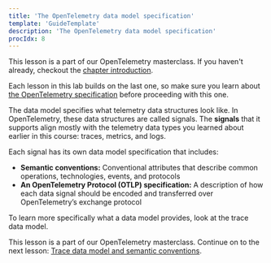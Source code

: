 ```yaml
---
title: 'The OpenTelemetry data model specification'
template: 'GuideTemplate'
description: 'The OpenTelemetry data model specification'
procIdx: 8
---
```


<Callout variant="course">

This lesson is a part of our OpenTelemetry masterclass. If you haven't already, checkout the [chapter introduction](/opentelemetry-masterclass/fundamentals).

Each lesson in this lab builds on the last one, so make sure you learn about [the OpenTelemetry specification](/opentelemetry-masterclass/fundamentals/opentelemetry-specification) before proceeding with this one.

</Callout>

The data model specifies what telemetry data structures look like. In OpenTelemetry, these data structures are called signals. The **signals** that it supports align mostly with the telemetry data types you learned about earlier in this course: traces, metrics, and logs.

Each signal has its own data model specification that includes:

- **Semantic conventions:** Conventional attributes that describe common operations, technologies, events, and protocols
- **An OpenTelemetry Protocol (OTLP) specification:** A description of how each data signal should be encoded and transferred over OpenTelemetry’s exchange protocol

To learn more specifically what a data model provides, look at the trace data model.

<Callout variant="course">

This lesson is a part of our OpenTelemetry masterclass. Continue on to the next lesson: [Trace data model and semantic conventions](/opentelemetry-masterclass/fundamentals/trace-data-model-semantic-conventions).

</Callout>
